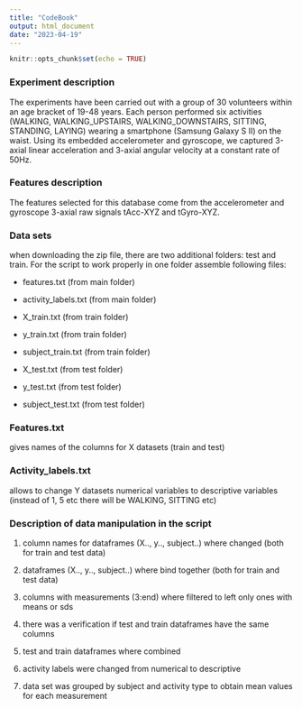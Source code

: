 ```yaml
---
title: "CodeBook"
output: html_document
date: "2023-04-19"
---
```


```r
knitr::opts_chunk$set(echo = TRUE)
```

### Experiment description
The experiments have been carried out with a group of 30 volunteers within an age bracket of 19-48 years. Each person performed six activities (WALKING, WALKING_UPSTAIRS, WALKING_DOWNSTAIRS, SITTING, STANDING, LAYING) wearing a smartphone (Samsung Galaxy S II) on the waist. Using its embedded accelerometer and gyroscope, we captured 3-axial linear acceleration and 3-axial angular velocity at a constant rate of 50Hz.

### Features description
The features selected for this database come from the accelerometer and gyroscope 3-axial raw signals tAcc-XYZ and tGyro-XYZ.

### Data sets

when downloading the zip file, there are two additional folders: test and train. For the script to work properly in one folder assemble following files:

- features.txt (from main folder) 
- activity_labels.txt (from main folder)

- X_train.txt (from train folder)
- y_train.txt (from train folder)
- subject_train.txt (from train folder)

- X_test.txt (from test folder)
- y_test.txt (from test folder)
- subject_test.txt (from test folder)

### Features.txt
gives names of the columns for X datasets (train and test)

### Activity_labels.txt 
allows to change Y datasets numerical variables to descriptive variables (instead of 1, 5 etc there will be WALKING, SITTING etc)

### Description of data manipulation in the script

1. column names for dataframes (X.., y.., subject..) where changed (both for train and test data)

2. dataframes (X.., y.., subject..) where bind together (both for train and test data)

3. columns with measurements (3:end) where filtered to left only ones with means or sds

4. there was a verification if test and train dataframes have the same columns

5. test and train dataframes where combined

6. activity labels were changed from numerical to descriptive

7. data set was grouped by subject and activity type to obtain mean values for each measurement 

